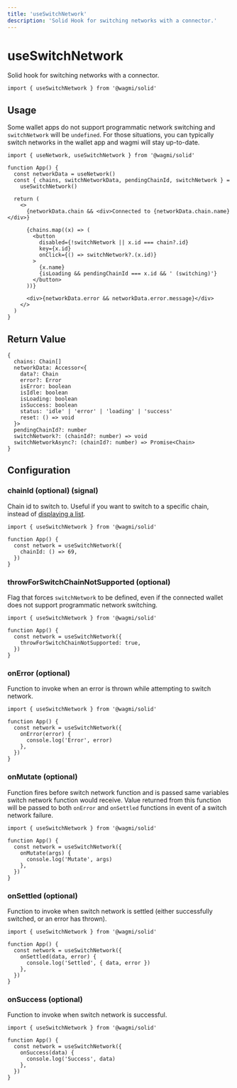 ```yaml
---
title: 'useSwitchNetwork'
description: 'Solid Hook for switching networks with a connector.'
---
```


# useSwitchNetwork

Solid hook for switching networks with a connector.

```tsx
import { useSwitchNetwork } from '@wagmi/solid'
```

## Usage

Some wallet apps do not support programmatic network switching and `switchNetwork` will be `undefined`. For those situations, you can typically switch networks in the wallet app and wagmi will stay up-to-date.

```tsx
import { useNetwork, useSwitchNetwork } from '@wagmi/solid'

function App() {
  const networkData = useNetwork()
  const { chains, switchNetworkData, pendingChainId, switchNetwork } =
    useSwitchNetwork()

  return (
    <>
      {networkData.chain && <div>Connected to {networkData.chain.name}</div>}

      {chains.map((x) => (
        <button
          disabled={!switchNetwork || x.id === chain?.id}
          key={x.id}
          onClick={() => switchNetwork?.(x.id)}
        >
          {x.name}
          {isLoading && pendingChainId === x.id && ' (switching)'}
        </button>
      ))}

      <div>{networkData.error && networkData.error.message}</div>
    </>
  )
}
```

## Return Value

```tsx
{
  chains: Chain[]
  networkData: Accessor<{
    data?: Chain
    error?: Error
    isError: boolean
    isIdle: boolean
    isLoading: boolean
    isSuccess: boolean
    status: 'idle' | 'error' | 'loading' | 'success'
    reset: () => void
  }>
  pendingChainId?: number
  switchNetwork?: (chainId?: number) => void
  switchNetworkAsync?: (chainId?: number) => Promise<Chain>
}
```

## Configuration

### chainId (optional) (signal)

Chain id to switch to. Useful if you want to switch to a specific chain, instead of [displaying a list](/react/hooks/useNetwork#usage).

```tsx {5}
import { useSwitchNetwork } from '@wagmi/solid'

function App() {
  const network = useSwitchNetwork({
    chainId: () => 69,
  })
}
```

### throwForSwitchChainNotSupported (optional)

Flag that forces `switchNetwork` to be defined, even if the connected wallet does not support programmatic network switching.

```tsx {5}
import { useSwitchNetwork } from '@wagmi/solid'

function App() {
  const network = useSwitchNetwork({
    throwForSwitchChainNotSupported: true,
  })
}
```

### onError (optional)

Function to invoke when an error is thrown while attempting to switch network.

```tsx {5-7}
import { useSwitchNetwork } from '@wagmi/solid'

function App() {
  const network = useSwitchNetwork({
    onError(error) {
      console.log('Error', error)
    },
  })
}
```

### onMutate (optional)

Function fires before switch network function and is passed same variables switch network function would receive. Value returned from this function will be passed to both `onError` and `onSettled` functions in event of a switch network failure.

```tsx {5-7}
import { useSwitchNetwork } from '@wagmi/solid'

function App() {
  const network = useSwitchNetwork({
    onMutate(args) {
      console.log('Mutate', args)
    },
  })
}
```

### onSettled (optional)

Function to invoke when switch network is settled (either successfully switched, or an error has thrown).

```tsx {5-7}
import { useSwitchNetwork } from '@wagmi/solid'

function App() {
  const network = useSwitchNetwork({
    onSettled(data, error) {
      console.log('Settled', { data, error })
    },
  })
}
```

### onSuccess (optional)

Function to invoke when switch network is successful.

```tsx {5-7}
import { useSwitchNetwork } from '@wagmi/solid'

function App() {
  const network = useSwitchNetwork({
    onSuccess(data) {
      console.log('Success', data)
    },
  })
}
```
